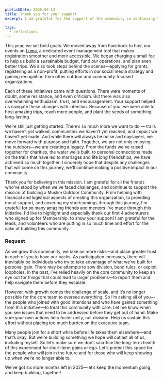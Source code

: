 ```yaml
---
publishDate: 2025-06-13
title: Thank you for your support
excerpt: I am grateful for the support of the community in continuing to grow as an adventure group, creating something unique and beautiful together

tags:
  - reflections
---
```


This year, we set bold goals. We moved away from Facebook to host our events on [Luma](https://lu.ma/muslim), a dedicated event management tool that makes registration smoother and more accessible. We began charging a small fee to help us build a sustainable budget, fund our operations, and plan even better trips. We also took steps behind the scenes—applying for grants, registering as a non-profit, putting efforts in our social media strategy and gaining recognition from other outdoor and community-focused organizations.

Each of these initiatives came with questions. There were moments of doubt, some resistance, and even criticism. But there was also overwhelming enthusiasm, trust, and encouragement. Your support helped us navigate these changes with intention. Because of you, we were able to host amazing trips, reach more people, and plant the seeds of something long-lasting.

We’re still just getting started. There’s so much more we want to do — trails we haven’t yet walked, communities we haven’t yet reached, and impact we haven’t yet made. And while there will always be noise and naysayers, we move forward with purpose and faith. Together, we are not only enjoying the outdoors—we are creating a legacy. From the funds we've raised together for charities, the water wells built, to personal connections made on the trails that have led to marriages and life long friendships, we have achieved so much together. I sincerely hope that despite any challenges that will come on this journey, we'll continue making a positive impact in our community.

Thank you for believing in this mission. I am grateful for all the friends who've stood by when we've faced challenges, and continue to support the mission of building a Muslim Outdoor Community. From helping with financial and logistical aspects of creating this organization, to providing moral support, and covering my shortcomings through this journey, I'm grateful for so many amazing friends and mentors I've made through this initiative. I'd like to highlight and especially thank our first 4 adventurers who signed up for Membership, to show your support! I am grateful for the leads, and volunteers who are putting in so much time and effort for the sake of building this community.

### Request

As we grow this community, we take on more risks—and place greater trust in each of you to have our backs. As participation increases, there will inevitably be individuals who try to take advantage of what we’ve built for personal gain. There may be attempts to sow division, bend rules, or exploit loopholes. In the past, I’ve relied heavily on the core community to keep an eye out for things that could lead to larger problems—to report them and help navigate them before they escalate.

However, with growth comes the challenge of scale, and it’s no longer possible for the core team to oversee everything. So I’m asking all of you—the people who joined with good intentions and who have gained something from this initiative—to treat this community with care. Let me know when you see issues that need to be addressed before they get out of hand. Make sure your own actions help foster unity, not division. Help us sustain this effort without placing too much burden on the executive team.

Many people join for a short while before life takes them elsewhere—and that’s okay. But we’re building something we hope will outlast all of us, including myself. So let’s make sure we don’t sacrifice the long-term health of this experiment for short-term gains or ego. Let’s protect this space for the people who will join in the future and for those who will keep showing up when we’re no longer able to.

We’ve got six more months left in 2025—let’s keep the momentum going and keep building, together!

